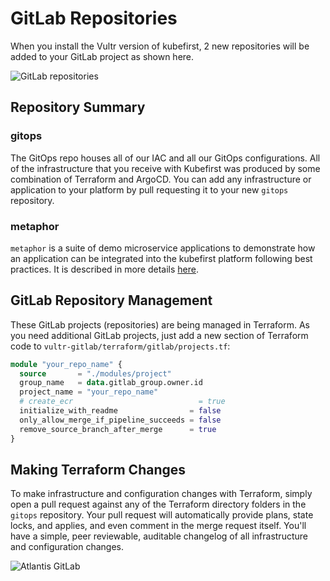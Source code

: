 # GitLab Repositories

When you install the Vultr version of kubefirst, 2 new repositories will be added to your GitLab project as shown here.

![GitLab repositories](../../../img/common/gitlab/repositories.png)

## Repository Summary

### gitops

The GitOps repo houses all of our IAC and all our GitOps configurations. All of the infrastructure that you receive with Kubefirst was produced by some combination of Terraform and ArgoCD. You can add any infrastructure or application to your platform by pull requesting it to your new `gitops` repository.

### metaphor

`metaphor` is a suite of demo microservice applications to demonstrate how an application can be integrated into the kubefirst platform following best practices. It is described in more details [here](../../../common/metaphor.mdx).

## GitLab Repository Management

These GitLab projects (repositories) are being managed in Terraform. As you need additional GitLab projects, just add a new section of Terraform code to `vultr-gitlab/terraform/gitlab/projects.tf`:

```terraform
module "your_repo_name" {
  source       = "./modules/project"
  group_name   = data.gitlab_group.owner.id
  project_name = "your_repo_name"
  # create_ecr                            = true
  initialize_with_readme                = false
  only_allow_merge_if_pipeline_succeeds = false
  remove_source_branch_after_merge      = true
}
```

## Making Terraform Changes

To make infrastructure and configuration changes with Terraform, simply open a pull request against any of the Terraform directory folders in the `gitops` repository. Your pull request will automatically provide plans, state locks, and applies, and even comment in the merge request itself. You'll have a simple, peer reviewable, auditable changelog of all infrastructure and configuration changes.

![Atlantis GitLab](../../../img/common/gitlab/atlantis.png)
